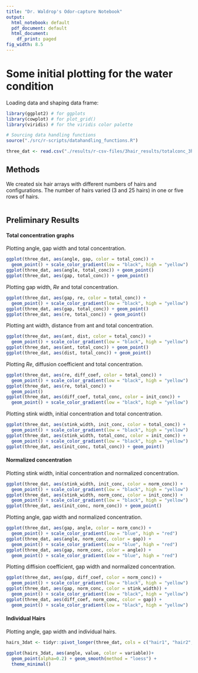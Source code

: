 ```yaml
---
title: "Dr. Waldrop's Odor-capture Notebook"
output:
  html_notebook: default
  pdf_document: default
  html_document:
    df_print: paged
fig_width: 8.5
---
```


# Some initial plotting for the water condition

Loading data and shaping data frame:
```r
library(ggplot2) # for ggplots
library(cowplot) # for plot_grid()
library(viridis) # for the viridis color palette

# Sourcing data handling functions
source("./src/r-scripts/datahandling_functions.R")

three_dat <- read.csv("./results/r-csv-files/3hair_results/totalconc_3hairs_2023-02-16_cleaned.csv", skip = 0, header=T, row.names = 1)

```

## Methods

We created six hair arrays with different numbers of hairs and configurations. The number of hairs varied (3 and 25 hairs) in one or five rows of hairs. 

```r


```

## Preliminary Results

#### Total concentration graphs

Plotting angle, gap width and total concentration. 

```r
ggplot(three_dat, aes(angle, gap, color = total_conc)) + 
  geom_point() + scale_color_gradient(low = "black", high = "yellow")
ggplot(three_dat, aes(angle, total_conc)) + geom_point()
ggplot(three_dat, aes(gap, total_conc)) + geom_point()
```

Plotting gap width, $Re$ and total concentration. 

```r
ggplot(three_dat, aes(gap, re, color = total_conc)) + 
  geom_point() + scale_color_gradient(low = "black", high = "yellow")
ggplot(three_dat, aes(gap, total_conc)) + geom_point()
ggplot(three_dat, aes(re, total_conc)) + geom_point()
```

Plotting ant width, distance from ant and total concentration. 

```r
ggplot(three_dat, aes(ant, dist, color = total_conc)) + 
  geom_point() + scale_color_gradient(low = "black", high = "yellow")
ggplot(three_dat, aes(ant, total_conc)) + geom_point()
ggplot(three_dat, aes(dist, total_conc)) + geom_point()
```

Plotting $Re$, diffusion coefficient and total concentration. 

```r
ggplot(three_dat, aes(re, diff_coef, color = total_conc)) + 
  geom_point() + scale_color_gradient(low = "black", high = "yellow")
ggplot(three_dat, aes(re, total_conc)) + 
  geom_point() 
ggplot(three_dat, aes(diff_coef, total_conc, color = init_conc)) + 
  geom_point() + scale_color_gradient(low = "black", high = "yellow")
```
Plotting stink width, initial concentration and total concentration. 

```r
ggplot(three_dat, aes(stink_width, init_conc, color = total_conc)) + 
  geom_point() + scale_color_gradient(low = "black", high = "yellow")
ggplot(three_dat, aes(stink_width, total_conc, color = init_conc)) + 
  geom_point() + scale_color_gradient(low = "black", high = "yellow")
ggplot(three_dat, aes(init_conc, total_conc)) + geom_point()
```


#### Normalized concentration

Plotting stink width, initial concentration and normalized concentration. 

```r
ggplot(three_dat, aes(stink_width, init_conc, color = norm_conc)) + 
  geom_point() + scale_color_gradient(low = "black", high = "yellow")
ggplot(three_dat, aes(stink_width, norm_conc, color = init_conc)) + 
  geom_point() + scale_color_gradient(low = "black", high = "yellow")
ggplot(three_dat, aes(init_conc, norm_conc)) + geom_point()
```

Plotting angle, gap width and normalized concentration. 

```r
ggplot(three_dat, aes(gap, angle, color = norm_conc)) + 
  geom_point() + scale_color_gradient(low = "blue", high = "red")
ggplot(three_dat, aes(angle, norm_conc, color = gap)) + 
  geom_point() + scale_color_gradient(low = "blue", high = "red") 
ggplot(three_dat, aes(gap, norm_conc, color = angle)) + 
  geom_point() + scale_color_gradient(low = "blue", high = "red")
```

Plotting diffision coefficient, gap width and normalized concentration. 

```r
ggplot(three_dat, aes(gap, diff_coef, color = norm_conc)) + 
  geom_point() + scale_color_gradient(low = "black", high = "yellow")
ggplot(three_dat, aes(gap, norm_conc, color = stink_width)) + 
  geom_point() + scale_color_gradient(low = "black", high = "yellow")
ggplot(three_dat, aes(diff_coef, norm_conc, color = gap)) + 
  geom_point() + scale_color_gradient(low = "black", high = "yellow")
```

#### Individual Hairs

Plotting angle, gap width and individual hairs. 

```r
hairs_3dat <- tidyr::pivot_longer(three_dat, cols = c("hair1", "hair2", "hair3"), names_to = "variable", values_to = "value")

ggplot(hairs_3dat, aes(angle, value, color = variable))+ 
  geom_point(alpha=0.2) + geom_smooth(method = "loess") + 
  theme_minimal()
```

